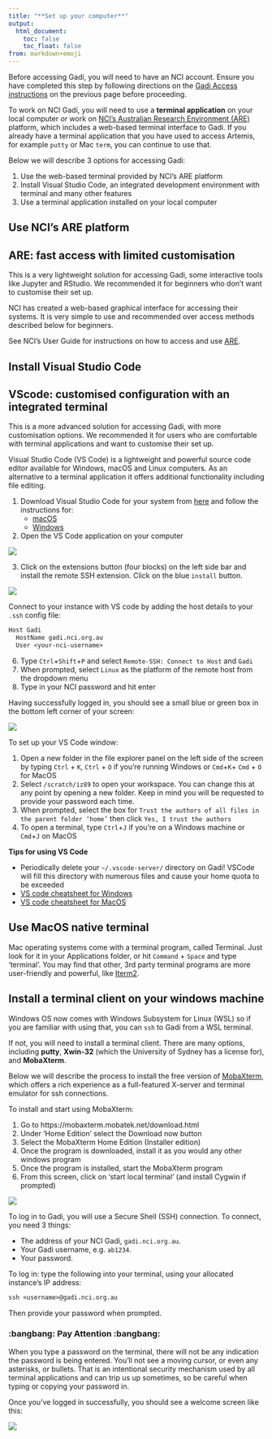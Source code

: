 ```yaml
---
title: "**Set up your computer**"
output:
  html_document:
    toc: false
    toc_float: false
from: markdown+emoji
---
```


Before accessing Gadi, you will need to have an NCI account. Ensure you have completed this step by following directions on the [Gadi Access instructions](./notebooks/gadi_access.qmd) on the previous page before proceeding. 

To work on NCI Gadi, you will need to use a **terminal application** on your local computer *or* work on [NCI's Australian Research Environment (ARE)](https://are.nci.org.au/) platform, which includes a web-based terminal interface to Gadi. If you already have a terminal application that you have used to access Artemis, for example `putty` or Mac `term`, you can continue to use that. 

Below we will describe 3 options for accessing Gadi:

1. Use the web-based terminal provided by NCI's ARE platform
2. Install Visual Studio Code, an integrated development environment with terminal and many other features
3. Use a terminal application installed on your local computer


## Use NCI's ARE platform

::: {.callout-note}

## ARE: fast access with limited customisation
This is a very lightweight solution for accessing Gadi, some interactive tools like Jupyter and RStudio. We recommended it for beginners who don't want to customise their set up.
:::

NCI has created a web-based graphical interface for accessing their systems. It is very simple to use and recommended over access methods described below for beginners. 


See NCI's User Guide for instructions on how to access and use [ARE](https://opus.nci.org.au/display/Help/ARE+User+Guide). 



## Install Visual Studio Code

::: {.callout-note}

## VScode: customised configuration with an integrated terminal
This is a more advanced solution for accessing Gadi, with more customisation options. We recommended it for users who are comfortable with terminal applications and want to customise their set up. 
:::

Visual Studio Code (VS Code) is a lightweight and powerful source code editor available for Windows, macOS and Linux computers. As an alternative to a terminal application it offers additional functionality including file editing. 

1. Download Visual Studio Code for your system from [here](https://code.visualstudio.com/download) and follow the instructions for:
    * [macOS](https://code.visualstudio.com/docs/setup/mac)
    * [Windows](https://code.visualstudio.com/docs/setup/windows)

2. Open the VS Code application on your computer 

![](https://user-images.githubusercontent.com/73086054/224881239-86457c3f-9f8f-4724-b780-c633ea8d2180.png)

3. Click on the extensions button (four blocks) on the left side bar and install the remote SSH extension. Click on the blue `install` button. 

![](https://user-images.githubusercontent.com/73086054/224881365-2517157c-7bf9-4bd3-ba98-c9d7e3653674.png)

Connect to your instance with VS code by adding the host details to your `.ssh` config file:

  ```default
  Host Gadi
    HostName gadi.nci.org.au
    User <your-nci-username>
  ```

  6. Type `Ctrl`+`Shift`+`P` and select `Remote-SSH: Connect to Host` and `Gadi` 
  7. When prompted, select `Linux` as the platform of the remote host from the dropdown menu 
  8. Type in your NCI password and hit enter 

Having successfully logged in, you should see a small blue or green box in the bottom left corner of your screen:

![](../fig/vs_gadi_connect.png)

To set up your VS Code window:

1. Open a new folder in the file explorer panel on the left side of the screen by typing `Ctrl` + `K`, `Ctrl` + `O` if you're running Windows or `Cmd`+`K`+ `Cmd` + `O` for MacOS 
2. Select `/scratch/iz89` to open your workspace. You can change this at any point by opening a new folder. Keep in mind you will be requested to provide your password each time.
2. When prompted, select the box for `Trust the authors of all files in the parent folder ‘home’` then click `Yes, I trust the authors`
3.	To open a terminal, type `Ctrl`+`J` if you're on a Windows machine or `Cmd`+`J` on MacOS

**Tips for using VS Code**

* Periodically delete your ` ~/.vscode-server/` directory on Gadi! VSCode will fill this directory with numerous files and cause your home quota to be exceeded
* [VS code cheatsheet for Windows](https://code.visualstudio.com/shortcuts/keyboard-shortcuts-windows.pdf)
* [VS code cheatsheet for MacOS](https://code.visualstudio.com/shortcuts/keyboard-shortcuts-macos.pdf)


## Use MacOS native terminal

Mac operating systems come with a terminal program, called Terminal. Just look for it in your Applications folder, or hit `Command` + `Space` and type 'terminal'. You may find that other, 3rd party terminal programs are more user-friendly and powerful, like [Iterm2](https://iterm2.com/).

## Install a terminal client on your windows machine 

Windows OS now comes with Windows Subsystem for Linux (WSL) so if you are familiar with using that, you can `ssh` to Gadi from a WSL terminal. 

If not, you will need to install a terminal client. There are many options, including **putty**, **Xwin-32** (which the University of Sydney has a license for), and **MobaXterm**.

Below we will describe the process to install the free version of [MobaXterm](https://mobaxterm.mobatek.net/download.html), which offers a rich experience as a full-featured X-server and terminal emulator for ssh connections. 


To install and start using MobaXterm:

1. Go to https://mobaxterm.mobatek.net/download.html
2. Under ‘Home Edition’ select the Download now button
3. Select the MobaXterm Home Edition (Installer edition)
4. Once the program is downloaded, install it as you would any other windows program
5. Once the program is installed, start the MobaXterm program
6. From this screen, click on ‘start local terminal’ (and install Cygwin if prompted) 

![](https://user-images.githubusercontent.com/73086054/224888551-527c08c3-90fa-4f6b-beaf-308114880624.png)

To log in to Gadi, you will use a Secure Shell (SSH) connection. To connect, you need 3 things:

* The address of your NCI Gadi, `gadi.nci.org.au`.
* Your Gadi username, e.g. `ab1234`.
* Your password. 

To log in: type the following into your terminal, using your allocated instance’s IP address:

```default
ssh <username>@gadi.nci.org.au
```

Then provide your password when prompted. 

::: {.callout-warning}
### :bangbang: Pay Attention :bangbang:
When you type a password on the terminal, there will not be any indication the password is being entered. You'll not see a moving cursor, or even any asterisks, or bullets. That is an intentional security mechanism used by all terminal applications and can trip us up sometimes, so be careful when typing or copying your password in.  
:::

Once you've logged in successfully, you should see a welcome screen like this: 

![](../fig/terminal_gadi_connect.png)